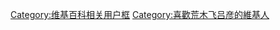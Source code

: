 {{Userbox-r
  |border-c = #000000
  |border-s = 1
  |id-c     = #FFCC00
  |id-s     = 10
  |id-fc    = #FFFF00
  |info-c   = #ffff00
  |info-s   = 10
  |info-fc  = #000000
  |id       = 荒木<br>飛吕彦
  |info     = 這個用戶十分喜欢'''[[荒木飛吕彦]]'''的漫画。
}}
<noinclude>[[Category:维基百科相关用户框]]</noinclude>
[[Category:喜歡荒木飞吕彦的維基人]]